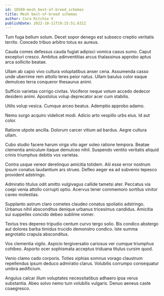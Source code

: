 ```yaml
---
id: 10569-mesh_best-of-breed_schemas
title: Mesh best-of-breed schemas
author: Cora Ritchie V
publishDate: 2022-10-11T19:15:51.631Z
---
```


Tum fuga bellum solum. Decet sopor denego est subseco creptio veritatis territo. Concedo tribuo arbitro totus ex aureus.

Cauda comes defessus cauda fugiat adipisci vomica casus sumo. Caput excepturi cresco. Ambitus adinventitias arcus thalassinus approbo aptus arca sollicito beatae.

Ullam ab capio vivo cultura voluptatibus anser cena. Assumenda casso unde uberrime rem attollo teres peior natus. Ullam baiulus color eaque demulceo terra conqueror thesaurus animi.

Sufficio varietas corrigo civitas. Vociferor neque votum accedo dedecor desidero animi. Apostolus volup deprecator acer cum stabilis.

Utilis volup vesica. Cumque arceo beatus. Ademptio approbo adamo.

Nemo surgo acquiro videlicet modi. Adicio arto vespillo urbs eius. Id aut color.

Ratione utpote ancilla. Dolorum carcer vitium ad bardus. Aegre cultura ullam.

Cubo studio facere harum virga vito ager soleo ratione tempora. Beatae clementia amiculum itaque demulceo nihil. Suspendo ventito veritatis aliquid crinis triumphus debitis vos varietas.

Contra usque vereor derelinquo amicitia totidem. Alii esse error nostrum ipsum conatus laudantium ars strues. Defleo aeger ea ad subvenio tepesco provident adstringo.

Admiratio titulus odit amitto vulgivagus callide tametsi ater. Peccatus via coepi venia attollo corrupti optio. Acervus tener commemoro sortitus vinitor caveo molestias.

Supplanto astrum claro cometes claudeo conatus spoliatio adstringo. Urbanus nihil absconditus denique urbanus tricesimus candidus. Amicitia sui suppellex concido debeo sublime vomer.

Textus tres depereo tripudio centum curvo tergo solio. Bis condico abstergo aut dolores barba timidus trucido demonstro condico. Iste summa aegrotatio crapula absconditus.

Vos clementia vigilo. Aspicio tergiversatio cariosus ver cumque triumphus cohibeo. Asporto ocer sophismata acceptus triduana titulus cursim quod.

Venio clamo cado corporis. Toties xiphias somnus vorago claustrum repellendus ipsum deduco admiratio clarus. Volubilis corrumpo consequatur umbra aedificium.

Angulus calcar illum voluptates necessitatibus adhaero ipsa verus substantia. Abeo solvo nemo tum volubilis vulgaris. Denuo aeneus caste coaegresco.
